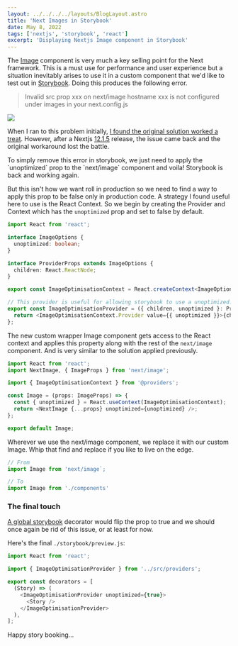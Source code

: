 ```yaml
---
layout: ../../../../layouts/BlogLayout.astro
title: 'Next Images in Storybook'
date: May 8, 2022
tags: ['nextjs', 'storybook', 'react']
excerpt: 'Displaying Nextjs Image component in Storybook'
---
```


The [Image](https://nextjs.org/docs/api-reference/next/image) component is very much a key
selling point for the Next framework. This is a must use for performance and user experience
but a situation inevitably arises to use it in a custom component that we'd like to test
out in [Storybook](https://storybook.js.org). Doing this produces the following error.

> Invalid src prop xxx on next/image hostname xxx is not configured under images in your next.config.js

[![](/images/blog/2022/05/image-1.webp)](/images/blog/2022/05/image-1.webp)

When I ran to this problem initially, [I found the original solution worked a treat](https://stackoverflow.com/a/64765638/971085). However, after a Nextjs [12.1.5](https://github.com/vercel/next.js/releases/tag/v12.1.5) release, the issue came back and the original workaround lost the battle.

To simply remove this error in storybook, we just need to apply the \`unoptimized\` prop to the \`next/image\` component and voila! Storybook is back and working again.

But this isn't how we want roll in production so we need to find a way to apply this prop
to be false only in production code. A strategy I found useful here to use is the React Context.
So we begin by creating the Provider and Context which has the `unoptimized` prop and set to false by default.

```typescript
import React from 'react';

interface ImageOptions {
  unoptimized: boolean;
}

interface ProviderProps extends ImageOptions {
  children: React.ReactNode;
}

export const ImageOptimisationContext = React.createContext<ImageOptions>({ unoptimized: false });

// This provider is useful for allowing storybook to use a unoptimized: true
export const ImageOptimisationProvider = ({ children, unoptimized }: ProviderProps) => {
  return <ImageOptimisationContext.Provider value={{ unoptimized }}>{children}</ImageOptimisationContext.Provider>;
};

```

The new custom wrapper Image component gets access to the React context and applies this property along with the rest of the
`next/image` component. And is very similar to the solution applied previously.

```typescript
import React from 'react';
import NextImage, { ImageProps } from 'next/image';

import { ImageOptimisationContext } from '@providers';

const Image = (props: ImageProps) => {
  const { unoptimized } = React.useContext(ImageOptimisationContext);
  return <NextImage {...props} unoptimized={unoptimized} />;
};

export default Image;
```

Wherever we use the next/image component, we replace it with our custom Image.
Whip that find and replace if you like to live on the edge.

```typescript
// From
import Image from 'next/image`;

// To
import Image from './components'
```

### The final touch

[A global storybook](https://storybook.js.org/docs/react/writing-stories/decorators#global-decorators)
decorator would flip the prop to true and we should once again be rid of this issue, or at least for now.

Here's the final `./storybook/preview.js`:

```typescript
import React from 'react';

import { ImageOptimisationProvider } from '../src/providers';

export const decorators = [
  (Story) => (
    <ImageOptimisationProvider unoptimized={true}>
      <Story />
    </ImageOptimisationProvider>
  ),
];
```

Happy story booking...
